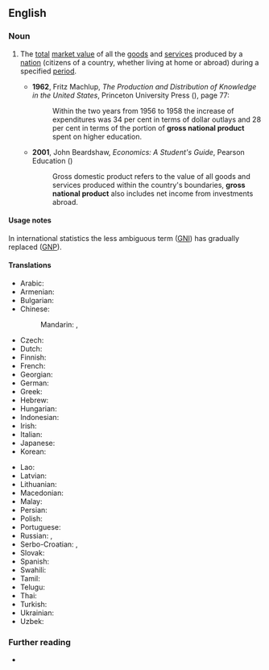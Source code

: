 ==English==

===Noun===
{{en-noun|-|s}}

# {{lb|en|economics}} The [[total]] [[market value]] of all the [[goods]] and [[service]]s produced by a [[nation]] (citizens of a country, whether living at home or abroad) during a specified [[period]].
#: {{syn|en|GNP|gross national income}}
#: {{cot|en|gross domestic product}}
#* '''1962''', Fritz Machlup, ''The Production and Distribution of Knowledge in the United States'', Princeton University Press ({{ISBN|9780691003566}}), page 77:
#*: Within the two years from 1956 to 1958 the increase of expenditures was 34 per cent in terms of dollar outlays and 28 per cent in terms of the portion of '''gross national product''' spent on higher education.
#* '''2001''', John Beardshaw, ''Economics: A Student's Guide'', Pearson Education ({{ISBN|9780273651406}})
#*: Gross domestic product refers to the value of all goods and services produced within the country's boundaries, '''gross national product''' also includes net income from investments abroad.

====Usage notes====
In international statistics the less ambiguous term {{m|en|gross national income}} ([[GNI]]) has gradually replaced {{m|en|gross national product}} ([[GNP]]).

====Translations====
{{trans-top|economics}}
* Arabic: {{t|ar|مقاييس الدخل والإنتاج القومي}}
* Armenian: {{t+|hy|համախառն ազգային արդյունք}}
* Bulgarian: {{t|bg|брутен национален продукт|m|sc=Cyrl}}
* Chinese:
*: Mandarin: {{t|cmn|國民生產總值|sc=Hani}}, {{t|cmn|国民生产总值|tr=guómín shēngchǎn zǒngzhí|sc=Hani}}
* Czech: {{t|cs|hrubý národní produkt|m}}
* Dutch: {{t|nl|bruto nationaal product}}
* Finnish: {{t+|fi|bruttokansantuote}}
* French: {{t|fr|produit national brut}}
* Georgian: {{t|ka|მთლიანი ეროვნული პროდუქტი|sc=Geor}}
* German: {{t+|de|Bruttosozialprodukt|n}}
* Greek: {{t|el|ακαθάριστο εθνικό προϊόν}}
* Hebrew: {{t|he|תוצר לאומי גולמי}}
* Hungarian: {{t|hu|bruttó nemzeti termék}}
* Indonesian: {{t|id|produk nasional bruto}}
* Irish: {{t|ga|olltáirgeacht náisiúnta|f}}
* Italian: {{t|it|prodotto nazionale lordo}}
* Japanese: {{t+|ja|国民総生産|sc=Jpan}}
* Korean: {{t|ko|국민 총생산|sc=Kore}}
{{trans-mid}}
* Lao: {{t|lo|ບັນທັດຖານວັດແທກ ລາຍໄດ້ ແລະ ຜົນຜະລິດ ແຫ່ງຊາດ}}
* Latvian: {{t|lv|nacionālais kopprodukts}}
* Lithuanian: {{t|lt|bendrasis nacionalinis produktas}}
* Macedonian: {{t|mk|бруто општествен производ|m|sc=Cyrl}}
* Malay: {{t|ms|keluaran negara kasar}}
* Persian: {{t|fa|تولید ناخالص ملی|sc=fa-Arab}}
* Polish: {{t|pl|produkt narodowy brutto|m}}
* Portuguese: {{t+|pt|produto nacional bruto|m}}
* Russian: {{t+|ru|валово́й национа́льный проду́кт|m}}, {{t+|ru|ВНП|m}}
* Serbo-Croatian: {{t|sh|бруто национални производ}}, {{t|sh|bruto nacionalni proizvod}}
* Slovak: {{t|sk|hrubý národný dôchodok}}
* Spanish: {{t+|es|producto nacional bruto|m}}
* Swahili: {{t|sw|jumla ya pato la taifa}}
* Tamil: {{t|ta|மொத்த தேசிய உற்பத்தி|sc=Taml}}
* Telugu: {{t+|te|స్థూల జాతీయోత్పత్తి}}
* Thai: {{t|th|มาตรวัดรายรับและผลผลิตของประเทศ}}
* Turkish: {{t|tr|gayri safi millî hasıla}}
* Ukrainian: {{t+|uk|валовий національний продукт|m|sc=Cyrl}}
* Uzbek: {{t|uz|yalpi milliy mahsulot}}
{{trans-bottom}}

===Further reading===
* {{pedia|gross national income}}